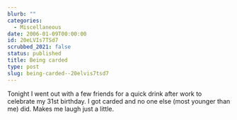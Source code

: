 ```yaml
---
blurb: ""
categories:
  - Miscellaneous
date: 2006-01-09T00:00:00
id: 20eLVIs7TSd7
scrubbed_2021: false
status: published
title: Being carded
type: post
slug: being-carded--20elvis7tsd7
---
```


Tonight I went out with a few friends for a quick drink after work
to celebrate my 31st birthday. I got carded and no one else (most
younger than me) did. Makes me laugh just a little.